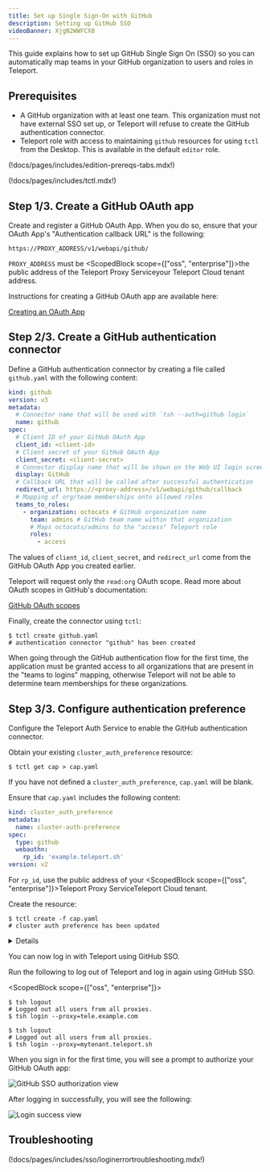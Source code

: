 ```yaml
---
title: Set up Single Sign-On with GitHub
description: Setting up GitHub SSO
videoBanner: XjgN2WWFCX8
---
```


This guide explains how to set up GitHub Single Sign On (SSO) so you can
automatically map teams in your GitHub organization to users and roles in
Teleport.

## Prerequisites

- A GitHub organization with at least one team. <ScopedBlock scope="oss">This organization must not have external SSO set up, or Teleport
will refuse to create the GitHub authentication connector.</ScopedBlock>
- Teleport role with access to maintaining `github` resources for using `tctl` from the Desktop. This is available in the default `editor` role.

(!docs/pages/includes/edition-prereqs-tabs.mdx!)

(!docs/pages/includes/tctl.mdx!)

## Step 1/3. Create a GitHub OAuth app

Create and register a GitHub OAuth App. When you do so, ensure that your OAuth
App's "Authentication callback URL" is the following:

```
https://PROXY_ADDRESS/v1/webapi/github/
```

`PROXY_ADDRESS` must be <ScopedBlock scope={["oss", "enterprise"]}>the public
address of the Teleport Proxy Service</ScopedBlock><ScopedBlock
scope="cloud">your Teleport Cloud tenant address</ScopedBlock>.

Instructions for creating a GitHub OAuth app are available here:

[Creating an OAuth App](https://docs.github.com/en/developers/apps/building-oauth-apps/creating-an-oauth-app)

## Step 2/3. Create a GitHub authentication connector

Define a GitHub authentication connector by creating a file called `github.yaml`
with the following content:

```yaml
kind: github
version: v3
metadata:
  # Connector name that will be used with `tsh --auth=github login`
  name: github
spec:
  # Client ID of your GitHub OAuth App
  client_id: <client-id>
  # Client secret of your GitHub OAuth App
  client_secret: <client-secret>
  # Connector display name that will be shown on the Web UI login screen
  display: GitHub
  # Callback URL that will be called after successful authentication
  redirect_url: https://<proxy-address>/v1/webapi/github/callback
  # Mapping of org/team memberships onto allowed roles
  teams_to_roles:
    - organization: octocats # GitHub organization name
      team: admins # GitHub team name within that organization
      # Maps octocats/admins to the "access" Teleport role
      roles:
        - access
```

The values of `client_id`, `client_secret`, and `redirect_url` come from the
GitHub OAuth App you created earlier.

Teleport will request only the `read:org` OAuth scope. Read more about OAuth scopes in GitHub's documentation:

[GitHub OAuth scopes](https://developer.github.com/apps/building-oauth-apps/understanding-scopes-for-oauth-apps/)

Finally, create the connector using `tctl`:

```code
$ tctl create github.yaml
# authentication connector "github" has been created
```

<Admonition type="tip">
  When going through the GitHub authentication flow for the first time,
  the application must be granted access to all organizations that are
  present in the "teams to logins" mapping, otherwise Teleport will not be
  able to determine team memberships for these organizations.
</Admonition>

## Step 3/3. Configure authentication preference

Configure the Teleport Auth Service to enable the GitHub authentication
connector.

Obtain your existing `cluster_auth_preference` resource:

```code
$ tctl get cap > cap.yaml
```

If you have not defined a `cluster_auth_preference`, `cap.yaml` will be blank.

Ensure that `cap.yaml` includes the following content:

```yaml
kind: cluster_auth_preference
metadata:
  name: cluster-auth-preference
spec:
  type: github
  webauthn:
    rp_id: 'example.teleport.sh'
version: v2
```

For `rp_id`, use the public address of your <ScopedBlock scope={["oss", "enterprise"]}>Teleport Proxy Service</ScopedBlock><ScopedBlock scope="cloud">Teleport Cloud tenant</ScopedBlock>.

Create the resource:

```code
$ tctl create -f cap.yaml
# cluster auth preference has been updated
```

<Details scope={["enterprise", "oss"]} scopeOnly={true} opened title="Static configuration file">

You can also edit your Teleport configuration file to include the following:

```yaml
# Snippet from /etc/teleport.yaml
auth_service:
  authentication:
    type: github
```
</Details>

You can now log in with Teleport using GitHub SSO.


Run the following to log out of Teleport and log in again using GitHub SSO.

<ScopedBlock scope={["oss", "enterprise"]}>

```code
$ tsh logout
# Logged out all users from all proxies.
$ tsh login --proxy=tele.example.com
```

</ScopedBlock>
<ScopedBlock scope={["cloud"]}>

```code
$ tsh logout
# Logged out all users from all proxies.
$ tsh login --proxy=mytenant.teleport.sh
```

</ScopedBlock>

When you sign in for the first time, you will see a prompt to authorize your
GitHub OAuth app:

![GitHub SSO authorization view](../../../img/github-sso-auth-screen.jpg)

After logging in successfully, you will see the following:

![Login success view](../../../img/login-success.jpg)

## Troubleshooting

(!docs/pages/includes/sso/loginerrortroubleshooting.mdx!)
